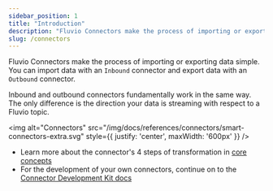 ```yaml
---
sidebar_position: 1
title: "Introduction"
description: "Fluvio Connectors make the process of importing or exporting data simple"
slug: /connectors
---
```


Fluvio Connectors make the process of importing or exporting data simple.
You can import data with an `Inbound` connector and export data with an `Outbound` connector.

Inbound and outbound connectors fundamentally work in the same way. The only difference is the direction your data is streaming with respect to a Fluvio topic.

<img
  alt="Connectors"
  src="/img/docs/references/connectors/smart-connectors-extra.svg"
  style={{ justify: 'center', maxWidth: '600px' }}
/>

* Learn more about the connector's 4 steps of transformation in [core concepts](/connectors/concepts)
* For the development of your own connectors, continue on to the [Connector Development Kit docs](/connectors/cdk)
